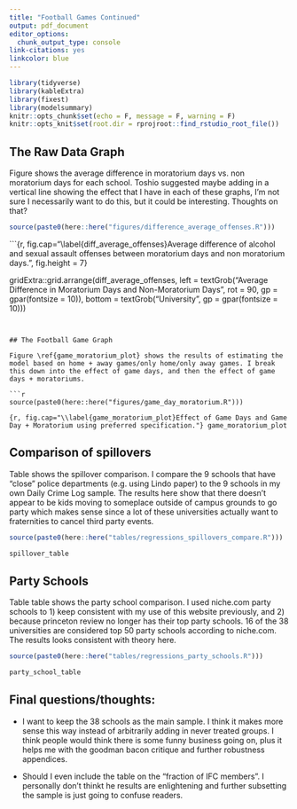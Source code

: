 ```yaml
---
title: "Football Games Continued"
output: pdf_document
editor_options: 
  chunk_output_type: console
link-citations: yes
linkcolor: blue
---
```


```r
library(tidyverse)
library(kableExtra)
library(fixest)
library(modelsummary)
knitr::opts_chunk$set(echo = F, message = F, warning = F)
knitr::opts_knit$set(root.dir = rprojroot::find_rstudio_root_file())
```

## The Raw Data Graph

Figure \ref{diff_average_offenses} shows the average difference in moratorium days vs. non moratorium days for each school. Toshio suggested maybe adding in a vertical line showing the effect that I have in each of these graphs, I'm not sure I necessarily want to do this, but it could be interesting. Thoughts on that?

```r
source(paste0(here::here("figures/difference_average_offenses.R")))
```

```{r, fig.cap="\\label{diff_average_offenses}Average difference of alcohol and sexual assault offenses between moratorium days and non moratorium days.", fig.height = 7}

gridExtra::grid.arrange(diff_average_offenses, left = textGrob("Average Difference in Moratorium Days and Non-Moratorium Days", 
                                                               rot = 90, gp = gpar(fontsize = 10)), bottom = textGrob("University", gp = gpar(fontsize = 10)))
```


## The Football Game Graph

Figure \ref{game_moratorium_plot} shows the results of estimating the model based on home + away games/only home/only away games. I break this down into the effect of game days, and then the effect of game days + moratoriums. 

```r
source(paste0(here::here("figures/game_day_moratorium.R")))
```


```{r, fig.cap="\\label{game_moratorium_plot}Effect of Game Days and Game Day + Moratorium using preferred specification."}
game_moratorium_plot
```


## Comparison of spillovers

Table \ref{spillover_table} shows the spillover comparison. I compare the 9 schools that have "close" police departments (e.g. using Lindo paper) to the 9 schools in my own Daily Crime Log sample. The results here show that there doesn't appear to be kids moving to someplace outside of campus grounds to go party which makes sense since a lot of these universities actually want to fraternities to cancel third party events.

```r
source(paste0(here::here("tables/regressions_spillovers_compare.R")))
```

```r
spillover_table
```

## Party Schools

Table \ref{party_school_table} table shows the party school comparison. I used niche.com party schools to 1) keep consistent with my use of this website previously, and 2) because princeton review no longer has their top party schools. 16 of the 38 universities are considered top 50 party schools according to niche.com. The results looks consistent with theory here. 

```r
source(paste0(here::here("tables/regressions_party_schools.R")))
```

```r
party_school_table
```


## Final questions/thoughts:

* I want to keep the 38 schools as the main sample. I think it makes more sense this way instead of arbitrarily adding in never treated groups. I think people would think there is some funny business going on, plus it helps me with the goodman bacon critique and further robustness appendices.

* Should I even include the table on the "fraction of IFC members". I personally don't thinkt he results are enlightening and further subsetting the sample is just going to confuse readers.
